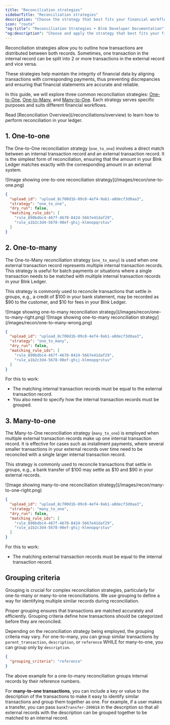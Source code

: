 ```yaml
---
title: "Reconciliation strategies"
sidebarTitle: "Reconciliation strategies"
description: "Choose the strategy that best fits your financial workflows."
icon: "route"
"og:title": "Reconciliation Strategies • Blnk Developer Documentation"
"og:description": "Choose and apply the strategy that best fits your financial workflows."
---
```



Reconciliation strategies allow you to outline how transactions are distributed between both records. Sometimes, one transaction in the internal record can be split into 2 or more transactions in the external record and vice versa.

These strategies help maintain the integrity of financial data by aligning transactions with corresponding payments, thus preventing discrepancies and ensuring that financial statements are accurate and reliable. 

In this guide, we will explore three common reconciliation strategies: [One-to-One](#1-one-to-one), [One-to-Many](#2-one-to-money), and [Many-to-One](#3-many-to-one). Each strategy serves specific purposes and suits different financial workflows.

<Note>
    Read [Reconciliation Overview](/reconciliations/overview) to learn how to perform reconciliation in your ledger.
</Note>

## 1. One-to-one

The One-to-One reconciliation strategy (`one_to_one`) involves a direct match between an internal transaction record and an external transaction record. It is the simplest form of reconciliation, ensuring that the amount in your Blnk Ledger matches exactly with the corresponding amount in an external system.

<Frame caption="One-to-one strategy">
    ![Image showing one-to-one reconciliation strategy](/images/recon/one-to-one.png)
</Frame>

```json Example
{
  "upload_id": "upload_8c700d1b-09c0-4ef4-9ab1-a0decf3d0aa3",
  "strategy": "one_to_one",
  "dry_run": false,
  "matching_rule_ids": [
    "rule_890bdbc4-467f-4670-8424-5667e41daf29",
    "rule_a1b2c3d4-5678-90ef-ghij-klmnopqrstuv"
  ]
}
```

## 2. One-to-many

The One-to-Many reconciliation strategy (`one_to_many`) is used when one external transaction record represents multiple internal transaction records. This strategy is useful for batch payments or situations where a single transaction needs to be matched with multiple internal transaction records in your Blnk Ledger.

This strategy is commonly used to reconcile transactions that settle in groups, e.g., a credit of \$100 in your bank statement, may be recorded as \$90 to the customer, and \$10 for fees in your Blnk Ledger.

<Frame caption="One-to-many strategy (matched)">
    ![Image showing one-to-many reconciliation strategy](/images/recon/one-to-many-right.png)
</Frame>
<Frame caption="One-to-many strategy (not matched)">
    ![Image showing one-to-many reconciliation strategy](/images/recon/one-to-many-wrong.png)
</Frame>

```json Example
{
  "upload_id": "upload_8c700d1b-09c0-4ef4-9ab1-a0decf3d0aa3",
  "strategy": "one_to_many",
  "dry_run": false,
  "matching_rule_ids": [
    "rule_890bdbc4-467f-4670-8424-5667e41daf29",
    "rule_a1b2c3d4-5678-90ef-ghij-klmnopqrstuv"
  ]
}
```

For this to work:

- The matching internal transaction records must be equal to the external transaction record.
- You also need to specify how the internal transaction records must be grouped.

## 3. Many-to-one

The Many-to-One reconciliation strategy (`many_to_one`) is employed when multiple external transaction records make up one internal transaction record. It is effective for cases such as installment payments, where several smaller transactions in your external records over time need to be reconciled with a single larger internal transaction record.

This strategy is commonly used to reconcile transactions that settle in groups, e.g., a bank transfer of \$100 may settle as \$10 and \$90 in your external records. 

<Frame caption="Many-to-one strategy">
    ![Image showing many-to-one reconciliation strategy](/images/recon/many-to-one-right.png)
</Frame>

```json Example
{
  "upload_id": "upload_8c700d1b-09c0-4ef4-9ab1-a0decf3d0aa3",
  "strategy": "many_to_one",
  "dry_run": false,
  "matching_rule_ids": [
    "rule_890bdbc4-467f-4670-8424-5667e41daf29",
    "rule_a1b2c3d4-5678-90ef-ghij-klmnopqrstuv"
  ]
}
```

For this to work:

- The matching external transaction records must be equal to the internal transaction record.

## Grouping criteria

Grouping is crucial for complex reconciliation strategies, particularly for one-to-many or many-to-one reconciliations. We use grouping to define a way for identifying multiple similar records during reconciliation. 

Proper grouping ensures that transactions are matched accurately and efficiently. Grouping criteria define how transactions should be categorized before they are reconciled.

Depending on the reconciliation strategy being employed, the grouping criteria may vary. For one-to-many, you can group similar transactions by `parent_transaction`, `description`, or `reference` WHILE for many-to-one, you can group only by `description`.

```json Example
{
  "grouping_criteria": "reference"
}
```

The above example for a one-to-many reconciliation groups internal records by their reference numbers.

For **many-to-one transactions**, you can include a key or value to the description of the transactions to make it easy to identify similar transactions and group them together as one. For example, if a user makes a transfer, you can pass `bankTransfer-209018` in the description so that all external records with the description can be grouped together to be matched to an internal record. 

<NeedHelp />